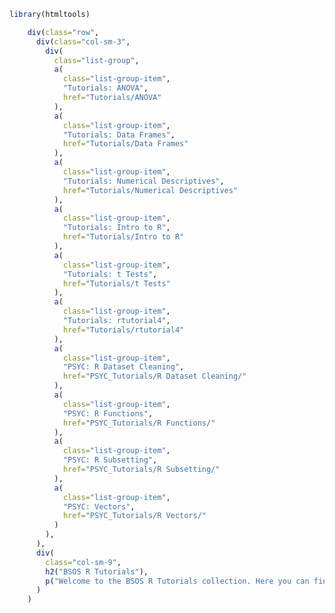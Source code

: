 
```r
library(htmltools)
```

```r
    div(class="row",
      div(class="col-sm-3",
        div(
          class="list-group",
          a(
            class="list-group-item",
            "Tutorials: ANOVA",
            href="Tutorials/ANOVA"
          ),
          a(
            class="list-group-item",
            "Tutorials: Data Frames",
            href="Tutorials/Data Frames"
          ),
          a(
            class="list-group-item",
            "Tutorials: Numerical Descriptives",
            href="Tutorials/Numerical Descriptives"
          ),
          a(
            class="list-group-item",
            "Tutorials: Intro to R",
            href="Tutorials/Intro to R"
          ),
          a(
            class="list-group-item",
            "Tutorials: t Tests",
            href="Tutorials/t Tests"
          ),
          a(
            class="list-group-item",
            "Tutorials: rtutorial4",
            href="Tutorials/rtutorial4"
          ),
          a(
            class="list-group-item",
            "PSYC: R Dataset Cleaning",
            href="PSYC_Tutorials/R Dataset Cleaning/"
          ),
          a(
            class="list-group-item",
            "PSYC: R Functions",
            href="PSYC_Tutorials/R Functions/"
          ),
          a(
            class="list-group-item",
            "PSYC: R Subsetting",
            href="PSYC_Tutorials/R Subsetting/"
          ),
          a(
            class="list-group-item",
            "PSYC: Vectors",
            href="PSYC_Tutorials/R Vectors/"
          )
        ),
      ),
      div(
        class="col-sm-9",
        h2("BSOS R Tutorials"),
        p("Welcome to the BSOS R Tutorials collection. Here you can find links to R tutorials. They are on the left sidebar, or, if you're using a small screen, they are above.")
      )
    )



```
